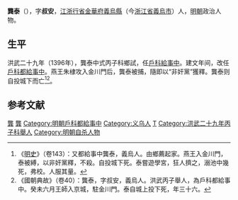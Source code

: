 '''龔泰'''（{{bd|1367年||1402年|catIdx=}}），字'''叔安'''，[[江浙行省|江浙行省]][[金華府|金華府]][[義烏縣|義烏縣]]（今[[浙江省|浙江省]][[義烏市|義烏市]]）人，[[明朝|明朝]]政治人物。

==生平==
洪武二十九年（1396年），龔泰中式丙子科鄉試，任[[戶科|戶科]][[給事中|給事中]]。建文年间，改任[[戶科|戶科]][[都給事中|都給事中]]。燕王朱棣攻入金川門后，龔泰被捕，隨即以“非奸黨”獲釋。龔泰则自投城下而亡<ref>《[[明史|明史]]》（卷143）：又都給事中龔泰，義烏人。由鄉薦起家。燕王入金川門，泰被縛，以非奸黨釋，不殺。自投城下死。泰嘗遊學宮，狂人擠之，溺池中幾死，弗校。人服其量。</ref><ref>《國朝典故》（卷40）：龔泰，字叔安，義烏人。洪武丙子舉人，為戶科都給事中。癸未六月王師入京城，駐金川門。泰自城上投下死，年三十六。 </ref>。

==参考文献==
{{wikisource|明史/卷143}}
<div class="references-small">
<references />
</div>

{{明朝人物小作品}}

[[Category:靖难之役人物|龔]]
[[Category:明朝给事中|龔]]
[[Category:明朝戶科都給事中|Category:明朝戶科都給事中]]
[[Category:义乌人|Category:义乌人]]
[[Category:龚姓|T]]
[[Category:洪武二十九年丙子科舉人|Category:洪武二十九年丙子科舉人]]
[[Category:明朝自杀人物|Category:明朝自杀人物]]